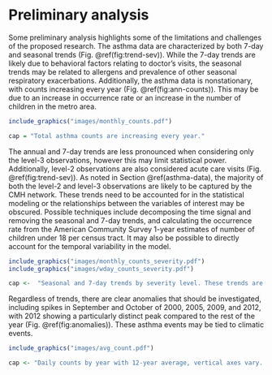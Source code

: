 # Preliminary analysis {#prelim}

Some preliminary analysis highlights some of the limitations and challenges of the proposed research. The asthma data are characterized by both 7-day and seasonal trends (Fig. \@ref(fig:trend-sev)). While the 7-day trends are likely due to behavioral factors relating to doctor's visits, the seasonal trends may be related to allergens and prevalence of other seasonal respiratory exacerbations. Additionally, the asthma data is nonstationary, with counts increasing every year (Fig. \@ref(fig:ann-counts)). This may be due to an increase in occurrence rate or an increase in the number of children in the metro area. 


```r
include_graphics("images/monthly_counts.pdf")

cap = "Total asthma counts are increasing every year."
```

The annual and 7-day trends are less pronounced when considering only the level-3 observations, however this may limit statistical power. Additionally, level-2 observations are also considered acute care visits (Fig. \@ref(fig:trend-sev)). As noted in Section \@ref(asthma-data), the majority of both the level-2 and level-3 observations are likely to be captured by the CMH network. These trends need to be accounted for in the statistical modeling or the relationships between the variables of interest may be obscured. Possible techniques include decomposing the time signal and removing the seasonal and 7-day trends, and calculating the occurrence rate from the American Community Survey 1-year estimates of number of children under 18 per census tract. It may also be possible to directly account for the temporal variability in the model.

```r
include_graphics("images/monthly_counts_severity.pdf")
include_graphics("images/wday_counts_severity.pdf")

cap <-  "Seasonal and 7-day trends by severity level. These trends are less pronounced in level-3"
```

Regardless of trends, there are clear anomalies that should be investigated, including spikes in September and October of 2000, 2005, 2009, and 2012, with 2012 showing a particularly distinct peak compared to the rest of the year (Fig. \@ref(fig:anomalies)). These asthma events may be tied to climatic events.

```r
include_graphics("images/avg_count.pdf")

cap <- "Daily counts by year with 12-year average, vertical axes vary. Distinct anomalies in 2000, 2005, 2009, and 2012."
```










